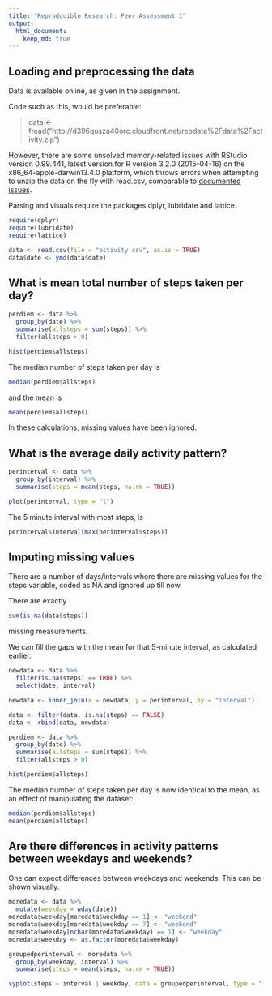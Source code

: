 ```yaml
---
title: "Reproducible Research: Peer Assessment 1"
output: 
  html_document:
    keep_md: true
---
```



## Loading and preprocessing the data

Data is available online, as given in the assignment.


Code such as this, would be preferable:

>
> data <- fread("http://d396qusza40orc.cloudfront.net/repdata%2Fdata%2Factivity.zip")
>

However, there are some unsolved memory-related issues with RStudio version 0.99.441, latest version for R version 3.2.0 (2015-04-16) on the x86_64-apple-darwin13.4.0 platform, which throws errors when attempting to unzip the data on the fly with read.csv, comparable to [documented issues](http://stackoverflow.com/questions/22643372/embedded-nul-in-string-error-when-importing-huge-csv-with-fread).


Parsing and visuals require the packages dplyr, lubridate and lattice.



```r
require(dplyr)
require(lubridate)
require(lattice)

data <- read.csv(file = "activity.csv", as.is = TRUE)
data$date <- ymd(data$date)

```




## What is mean total number of steps taken per day?

```r
perdiem <- data %>%
  group_by(date) %>%
  summarise(allsteps = sum(steps)) %>%
  filter(allsteps > 0)

hist(perdiem$allsteps)

```

The median number of steps taken per day is 
```r
median(perdiem$allsteps)
```
and the mean is 
```r
mean(perdiem$allsteps)
```

In these calculations, missing values have been ignored.


## What is the average daily activity pattern?

```r
perinterval <- data %>%
  group_by(interval) %>%
  summarise(steps = mean(steps, na.rm = TRUE)) 

plot(perinterval, type = "l")

```

The 5 minute interval with most steps, is 
```r
perinterval$interval[max(perinterval$steps)]
```


## Imputing missing values

There are a number of days/intervals where there are missing values for the steps variable, coded as NA and ignored up till now.

There are exactly 
```r
sum(is.na(data$steps))
```
missing measurements.

We can fill the gaps with the mean for that 5-minute interval, as calculated earlier.

```r
newdata <- data %>%
  filter(is.na(steps) == TRUE) %>%
  select(date, interval)

newdata <- inner_join(x = newdata, y = perinterval, by = "interval")

data <- filter(data, is.na(steps) == FALSE)
data <- rbind(data, newdata)

perdiem <- data %>%
  group_by(date) %>%
  summarise(allsteps = sum(steps)) %>%
  filter(allsteps > 0)

hist(perdiem$allsteps)

```

The median number of steps taken per day is now identical to the mean, as an effect of manipulating the dataset:
```r
median(perdiem$allsteps)
mean(perdiem$allsteps)
```




## Are there differences in activity patterns between weekdays and weekends?

One can expect differences between weekdays and weekends. This can be shown visually.

```r

moredata <- data %>%
  mutate(weekday = wday(date))
moredata$weekday[moredata$weekday == 1] <- "weekend"
moredata$weekday[moredata$weekday == 7] <- "weekend"
moredata$weekday[nchar(moredata$weekday) == 1] <- "weekday"
moredata$weekday <- as.factor(moredata$weekday)

groupedperinterval <- moredata %>%
  group_by(weekday, interval) %>%
  summarise(steps = mean(steps, na.rm = TRUE)) 

xyplot(steps ~ interval | weekday, data = groupedperinterval, type = "l")

```


